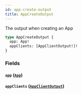 ```yaml
---
id: app-create-output
title: AppCreateOutput
---
```


The output when creating an App

```graphql
type AppCreateOutput {
  app: App!
  appClients: [AppClientOutput!]!
}
```

### Fields

#### `app` ([`App`](/developers/shared-apis/adminidentity-api/graphql/reference/objects/app))

#### `appClients` ([`AppClientOutput`](/developers/shared-apis/adminidentity-api/graphql/reference/objects/app-client-output))
